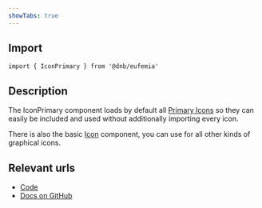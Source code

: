 ```yaml
---
showTabs: true
---
```


## Import

```tsx
import { IconPrimary } from '@dnb/eufemia'
```

## Description

The IconPrimary component loads by default all [Primary Icons](/icons/primary) so they can easily be included and used without additionally importing every icon.

There is also the basic [Icon](/uilib/components/icon/) component, you can use for all other kinds of graphical icons.

## Relevant urls

- [Code](https://github.com/dnbexperience/eufemia/tree/main/packages/dnb-eufemia/src/components/icon-primary)
- [Docs on GitHub](https://github.com/dnbexperience/eufemia/tree/main/packages/dnb-design-system-portal/src/docs/uilib/components/icon-primary)
